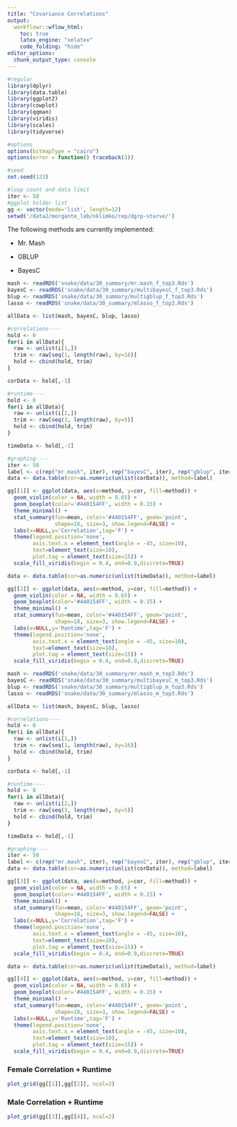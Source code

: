 ```yaml
---
title: "Covariance Correlations"
output:
  workflowr::wflow_html:
    toc: true
    latex_engine: "xelatex"
    code_folding: "hide"
editor_options:
  chunk_output_type: console
---
```



```r
#regular
library(dplyr)
library(data.table)
library(ggplot2)
library(cowplot)
library(qqman)
library(viridis)
library(scales)
library(tidyverse)

#options
options(bitmapType = "cairo")
options(error = function() traceback(3))

#seed
set.seed(123)

#loop count and data limit
iter <- 50
#ggplot holder list
gg <- vector(mode='list', length=12)
setwd('/data2/morgante_lab/nklimko/rep/dgrp-starve/')

```

The following methods are currently implemented:

- Mr. Mash

- GBLUP

- BayesC



```r

mash <- readRDS('snake/data/30_summary/mr.mash_f_top3.Rds')
bayesC <- readRDS('snake/data/30_summary/multibayesC_f_top3.Rds')
blup <- readRDS('snake/data/30_summary/multigblup_f_top3.Rds')
lasso <- readRDS('snake/data/30_summary/mlasso_f_top3.Rds')

allData <- list(mash, bayesC, blup, lasso)

#correlations----
hold <- 0
for(i in allData){
  raw <- unlist(i[1,])
  trim <- raw[seq(1, length(raw), by=16)]
  hold <- cbind(hold, trim)
}

corData <- hold[,-1]

#runtime----
hold <- 0
for(i in allData){
  raw <- unlist(i[2,])
  trim <- raw[seq(3, length(raw), by=5)]
  hold <- cbind(hold, trim)
}

timeData <- hold[,-1]

#graphing----
iter <- 50
label <- c(rep("mr.mash", iter), rep("bayesC", iter), rep("gblup", iter), rep("lasso", iter))
data <- data.table(cor=as.numeric(unlist(corData)), method=label)

gg[[1]] <- ggplot(data, aes(x=method, y=cor, fill=method)) +
  geom_violin(color = NA, width = 0.65) +
  geom_boxplot(color='#440154FF', width = 0.15) +
  theme_minimal() +
  stat_summary(fun=mean, color='#440154FF', geom='point', 
               shape=18, size=3, show.legend=FALSE) +
  labs(x=NULL,y='Correlation',tag='F') +
  theme(legend.position='none',
        axis.text.x = element_text(angle = -45, size=10),
        text=element_text(size=10),
        plot.tag = element_text(size=15)) +
  scale_fill_viridis(begin = 0.4, end=0.9,discrete=TRUE)

data <- data.table(cor=as.numeric(unlist(timeData)), method=label)

gg[[2]] <- ggplot(data, aes(x=method, y=cor, fill=method)) +
  geom_violin(color = NA, width = 0.65) +
  geom_boxplot(color='#440154FF', width = 0.15) +
  theme_minimal() +
  stat_summary(fun=mean, color='#440154FF', geom='point', 
               shape=18, size=3, show.legend=FALSE) +
  labs(x=NULL,y='Runtime',tag='F') +
  theme(legend.position='none',
        axis.text.x = element_text(angle = -45, size=10),
        text=element_text(size=10),
        plot.tag = element_text(size=15)) +
  scale_fill_viridis(begin = 0.4, end=0.9,discrete=TRUE)

```


```r

mash <- readRDS('snake/data/30_summary/mr.mash_m_top3.Rds')
bayesC <- readRDS('snake/data/30_summary/multibayesC_m_top3.Rds')
blup <- readRDS('snake/data/30_summary/multigblup_m_top3.Rds')
lasso <- readRDS('snake/data/30_summary/mlasso_m_top3.Rds')

allData <- list(mash, bayesC, blup, lasso)

#correlations----
hold <- 0
for(i in allData){
  raw <- unlist(i[1,])
  trim <- raw[seq(1, length(raw), by=16)]
  hold <- cbind(hold, trim)
}

corData <- hold[,-1]

#runtime----
hold <- 0
for(i in allData){
  raw <- unlist(i[2,])
  trim <- raw[seq(3, length(raw), by=5)]
  hold <- cbind(hold, trim)
}

timeData <- hold[,-1]

#graphing----
iter <- 50
label <- c(rep("mr.mash", iter), rep("bayesC", iter), rep("gblup", iter), rep("lasso", iter))
data <- data.table(cor=as.numeric(unlist(corData)), method=label)

gg[[3]] <- ggplot(data, aes(x=method, y=cor, fill=method)) +
  geom_violin(color = NA, width = 0.65) +
  geom_boxplot(color='#440154FF', width = 0.15) +
  theme_minimal() +
  stat_summary(fun=mean, color='#440154FF', geom='point', 
               shape=18, size=3, show.legend=FALSE) +
  labs(x=NULL,y='Correlation',tag='F') +
  theme(legend.position='none',
        axis.text.x = element_text(angle = -45, size=10),
        text=element_text(size=10),
        plot.tag = element_text(size=15)) +
  scale_fill_viridis(begin = 0.4, end=0.9,discrete=TRUE)

data <- data.table(cor=as.numeric(unlist(timeData)), method=label)

gg[[4]] <- ggplot(data, aes(x=method, y=cor, fill=method)) +
  geom_violin(color = NA, width = 0.65) +
  geom_boxplot(color='#440154FF', width = 0.15) +
  theme_minimal() +
  stat_summary(fun=mean, color='#440154FF', geom='point', 
               shape=18, size=3, show.legend=FALSE) +
  labs(x=NULL,y='Runtime',tag='F') +
  theme(legend.position='none',
        axis.text.x = element_text(angle = -45, size=10),
        text=element_text(size=10),
        plot.tag = element_text(size=15)) +
  scale_fill_viridis(begin = 0.4, end=0.9,discrete=TRUE)

```

### Female Correlation + Runtime

```r

plot_grid(gg[[1]],gg[[2]], ncol=2)

```


### Male Correlation + Runtime

```r

plot_grid(gg[[3]],gg[[4]], ncol=2)

```



